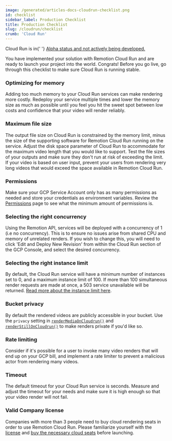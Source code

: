 ```yaml
---
image: /generated/articles-docs-cloudrun-checklist.png
id: checklist
sidebar_label: Production Checklist
title: Production Checklist
slug: /cloudrun/checklist
crumb: 'Cloud Run'
---
```


<ExperimentalBadge>
	<p>
		Cloud Run is in{' '}
		<a href="/docs/cloudrun/status">
			Alpha status and not actively being developed.
		</a>
	</p>
</ExperimentalBadge>


You have implemented your solution with Remotion Cloud Run and are ready to launch your project into the world. Congrats!
Before you go live, go through this checklist to make sure Cloud Run is running stable.

### Optimizing for memory

Adding too much memory to your Cloud Run services can make rendering more costly. Redeploy your service multiple times and lower the memory size as much as possible until you feel you hit the sweet spot between low costs and confidence that your video will render reliably.

### Maximum file size

The output file size on Cloud Run is constrained by the memory limit, minus the size of the supporting software for Remotion Cloud Run running on the service. Adjust the disk space parameter of Cloud Run to accommodate for the maximum video length that you would like to support. Test the file sizes of your outputs and make sure they don't run at risk of exceeding the limit.
If your video is based on user input, prevent your users from rendering very long videos that would exceed the space available in Remotion Cloud Run.

### Permissions

Make sure your GCP Service Account only has as many permissions as needed and store your credentials as environment variables. Review the [Permissions](/docs/cloudrun/permissions) page to see what the minimum amount of permissions is.

### Selecting the right concurrency

Using the Remotion API, services will be deployed with a concurrency of 1 (i.e no concurrency). This is to ensure no issues arise from shared CPU and memory of unrelated renders. If you wish to change this, you will need to click 'Edit and Deploy New Revision' from within the Cloud Run section of the GCP Console, and select the desired concurrency.

### Selecting the right instance limit

By default, the Cloud Run service will have a minimum number of instances set to 0, and a maximum instance limit of 100. If more than 100 simultaneous render requests are made at once, a 503 service unavailable will be returned. [Read more about the instance limit here](/docs/cloudrun/instancecount).

### Bucket privacy

By default the rendered videos are publicly accessible in your bucket. Use the `privacy` setting in [`renderMediaOnCloudrun()`](/docs/cloudrun/rendermediaoncloudrun) and [`renderStillOnCloudrun()`](/docs/cloudrun/renderstilloncloudrun) to make renders private if you'd like so.

### Rate limiting

Consider if it's possible for a user to invoke many video renders that will end up on your GCP bill, and implement a rate limiter to prevent a malicious actor from rendering many videos.

### Timeout

The default timeout for your Cloud Run service is <DefaultTimeout /> seconds. Measure and adjust the timeout for your needs and make sure it is high enough so that your video render will not fail.

### Valid Company license

Companies with more than 3 people need to buy cloud rendering seats in order to use Remotion Cloud Run. Please familiarize yourself with the [license](https://github.com/remotion-dev/remotion/blob/main/LICENSE.md) and [buy the necessary cloud seats](https://www.remotion.pro) before launching.
